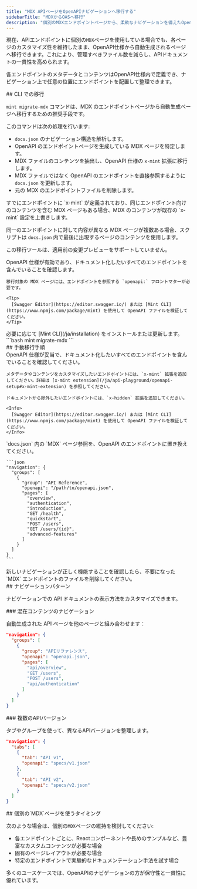```yaml
---
title: "MDX APIページをOpenAPIナビゲーションへ移行する"
sidebarTitle: "MDXからOASへ移行"
description: "個別のMDXエンドポイントページから、柔軟なナビゲーションを備えたOpenAPIの自動生成へ移行する"
---
```


現在、APIエンドポイントに個別の`MDX`ページを使用している場合でも、各ページのカスタマイズ性を維持したまま、OpenAPI仕様から自動生成されるページへ移行できます。これにより、管理すべきファイル数を減らし、APIドキュメントの一貫性を高められます。

各エンドポイントのメタデータとコンテンツはOpenAPI仕様内で定義でき、ナビゲーション上で任意の位置にエンドポイントを配置して整理できます。

<div id="cli-migration">
  ## CLI での移行
</div>

`mint migrate-mdx` コマンドは、MDX のエンドポイントページから自動生成ページへ移行するための推奨手段です。

このコマンドは次の処理を行います:

* `docs.json` のナビゲーション構造を解析します。
* OpenAPI のエンドポイントページを生成している MDX ページを特定します。
* MDX ファイルのコンテンツを抽出し、OpenAPI 仕様の `x-mint` 拡張に移行します。
* MDX ファイルではなく OpenAPI のエンドポイントを直接参照するように `docs.json` を更新します。
* 元の MDX のエンドポイントファイルを削除します。

<Info>
  すでにエンドポイントに `x-mint` が定義されており、同じエンドポイント向けのコンテンツを含む MDX ページもある場合、MDX のコンテンツが既存の `x-mint` 設定を上書きします。

  同一のエンドポイントに対して内容が異なる MDX ページが複数ある場合、スクリプトは `docs.json` 内で最後に出現するページのコンテンツを使用します。

  この移行ツールは、適用前の変更プレビューをサポートしていません。
</Info>

<Steps>
  <Step title="OpenAPI 仕様を準備する">
    OpenAPI 仕様が有効であり、ドキュメント化したいすべてのエンドポイントを含んでいることを確認します。

    移行対象の MDX ページには、エンドポイントを参照する `openapi:` フロントマターが必要です。

    <Tip>
      [Swagger Editor](https://editor.swagger.io/) または [Mint CLI](https://www.npmjs.com/package/mint) を使用して OpenAPI ファイルを検証してください。
    </Tip>
  </Step>

  <Step title="Mint CLI をインストールする">
    必要に応じて [Mint CLI](/ja/installation) をインストールまたは更新します。
  </Step>

  <Step title="移行コマンドを実行する">
    ```bash
    mint migrate-mdx
    ```
  </Step>
</Steps>

<div id="manual-migration-steps">
  ## 手動移行手順
</div>

<Steps>
  <Step title="OpenAPI 仕様を準備する">
    OpenAPI 仕様が妥当で、ドキュメント化したいすべてのエンドポイントを含んでいることを確認してください。

    メタデータやコンテンツをカスタマイズしたいエンドポイントには、`x-mint` 拡張を追加してください。詳細は [x-mint extension](/ja/api-playground/openapi-setup#x-mint-extension) を参照してください。

    ドキュメントから除外したいエンドポイントには、`x-hidden` 拡張を追加してください。

    <Info>
      [Swagger Editor](https://editor.swagger.io/) または [Mint CLI](https://www.npmjs.com/package/mint) を使用して OpenAPI ファイルを検証してください。
    </Info>
  </Step>

  <Step title="ナビゲーション構造を更新する">
    `docs.json` 内の `MDX` ページ参照を、OpenAPI のエンドポイントに置き換えてください。

    ```json
    "navigation": {
      "groups": [
        {
          "group": "API Reference",
          "openapi": "/path/to/openapi.json",
          "pages": [
            "overview",
            "authentication",
            "introduction",
            "GET /health",
            "quickstart", 
            "POST /users",
            "GET /users/{id}",
            "advanced-features"
          ]
        }
      ]
    }
    ```
  </Step>

  <Step title="古い MDX ファイルを削除する">
    新しいナビゲーションが正しく機能することを確認したら、不要になった `MDX` エンドポイントのファイルを削除してください。
  </Step>
</Steps>

<div id="navigation-patterns">
  ## ナビゲーションパターン
</div>

ナビゲーションでの API ドキュメントの表示方法をカスタマイズできます。

<div id="mixed-content-navigation">
  ### 混在コンテンツのナビゲーション
</div>

自動生成された API ページを他のページと組み合わせます：

```json
"navigation": {
  "groups": [
    {
      "group": "APIリファレンス",
      "openapi": "openapi.json",
      "pages": [
        "api/overview",
        "GET /users",
        "POST /users", 
        "api/authentication"
      ]
    }
  ]
}
```

<div id="multiple-api-versions">
  ### 複数のAPIバージョン
</div>

タブやグループを使って、異なるAPIバージョンを整理します。

```json
"navigation": {
  "tabs": [
    {
      "tab": "API v1",
      "openapi": "specs/v1.json"
    },
    {
      "tab": "API v2",
      "openapi": "specs/v2.json"
    }
  ]
}
```

<div id="when-to-use-individual-mdx-pages">
  ## 個別の`MDX`ページを使うタイミング
</div>

次のような場合は、個別の`MDX`ページの維持を検討してください:

* 各エンドポイントごとに、Reactコンポーネントや長めのサンプルなど、豊富なカスタムコンテンツが必要な場合
* 固有のページレイアウトが必要な場合
* 特定のエンドポイントで実験的なドキュメンテーション手法を試す場合

多くのユースケースでは、OpenAPIのナビゲーションの方が保守性と一貫性に優れています。